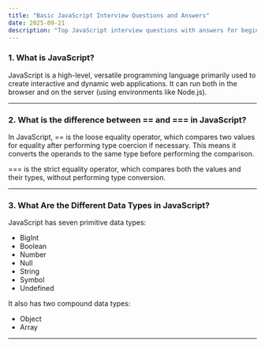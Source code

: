 ```yaml
---
title: "Basic JavaScript Interview Questions and Answers"
date: 2025-09-21
description: "Top JavaScript interview questions with answers for beginners"
---
```


### 1. What is JavaScript?

JavaScript is a high-level, versatile programming language primarily used to create interactive and dynamic web applications.
It can run both in the browser and on the server (using environments like Node.js).

---

### 2. What is the difference between == and === in JavaScript?

In JavaScript, == is the loose equality operator, which compares two values for equality after performing type coercion if necessary. This means it converts the operands to the same type before performing the comparison.

=== is the strict equality operator, which compares both the values and their types, without performing type conversion.

---

### 3.  What Are the Different Data Types in JavaScript?

JavaScript has seven primitive data types:

- BigInt
- Boolean
- Number
- Null
- String
- Symbol
- Undefined

It also has two compound data types:

- Object
- Array

---
